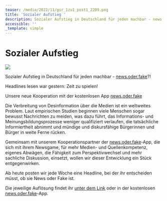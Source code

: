 ```yaml
---
teaser: /media/2022/11/gsr_1zu1_post1_2209.png
title: 'Sozialer Aufstieg '
description: Sozialer Aufstieg in Deutschland für jeden machbar - news.oder.fake?!
accessible: ''
_template: simple
---
```


# Sozialer Aufstieg

![](/media/2022/11/gsr_1zu1_post1_2209.png)

Sozialer Aufstieg in Deutschland für jeden machbar - [news.oder.fake](https://newsoderfake.de/)?!

Headlines lesen war gestern: Zeit zu spielen!

Unsere neue Kooperation mit der kostenlosen App [news.oder.fake](https://www.facebook.com/newsoderfake)

Die Verbreitung von Desinformation über die Medien ist ein weltweites Problem. Laut empirischen Studien beginnen viele Menschen sogar bewusst Nachrichten zu meiden, was dazu führt, das Informations- und Meinungsbildungsprozesse weniger qualifiziert verlaufen, die tatsächliche Informiertheit abnimmt und mündige und diskursfähige Bürgerinnen und Bürger in weite Ferne rücken.

Gemeinsam mit unserem Kooperationspartner der [news.oder.fake](https://www.facebook.com/newsoderfake)-App, die sich mit ihrem Newsgame, für mehr Medien- und Quellenkompetenz, eigenes Abwägen, die Fähigkeit zum Perspektivwechsel und mehr sachliche Diskussion, einsetzt, wollen wir dieser Entwicklung ein Stück entgegenwirken.

Ab heute posten wir jede Woche eine Headline, bei der ihr entscheiden müsst, ob sie News oder Fake ist.

Die jeweilige Auflösung findet ihr [unter dem Link](https://headline.newsoderfake.de/soziale-mobilitaet-KccbTG) oder in der kostenlosen [news.oder.fake](https://www.facebook.com/newsoderfake)-App.

